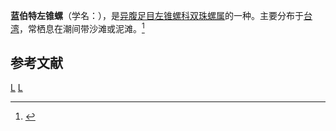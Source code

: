 {{Speciesbox 
| taxon = Mastonia lamberti
| binomial_authority = (Hervier, 1897)
}}
'''蓝伯特左锥螺'''（学名：''{{lang|la|Mastonia lamberti}}''），是[[异腹足目|异腹足目]][[左锥螺科|左锥螺科]][[双珠螺属|双珠螺属]]的一种。主要分布于[[台湾|台湾]]，常栖息在潮间带沙滩或泥滩。<ref>{{cite web|url=http://shell.sinica.edu.tw/chinese/shellbase_detail.php?science_no=1743|title=国际贝库：蓝伯特左锥螺|publisher=台湾贝类资料库|accessdate=2009-08-11}}</ref>

== 参考文献 ==
{{reflist}}
{{taxonbar}}
[[Category:_1897年描述的动物|L]]
[[Category:双珠螺属|L]]